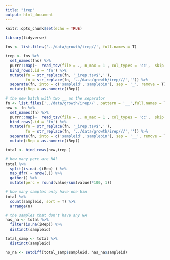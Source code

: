```yaml
---
title: "irep"
output: html_document
---
```


```r
knitr::opts_chunk$set(echo = TRUE)
```

```r
library(tidyverse)
```

```r
fns <- list.files('../data/growth/irep//', full.names = T)

irep <- fns %>% 
  set_names(fns) %>% 
  purrr::map(~  read_tsv(file = ., n_max = 1 , col_types = 'cc',  skip = 2, col_names = c('bin','iRep')) %>%  select(iRep) ) %>% 
  bind_rows(.id = 'fn') %>% 
  mutate(fn = str_replace(fn, '_irep.tsv$',''),
         fn = str_replace(fn, '../data/growth/irep///','')) %>% 
  separate(fn, into = c('sampleid','samplebin'), sep = '_', remove = T) %>% 
  mutate(iRep = as.numeric(iRep)) 

```

```r
# the new batch with two __ as the separator
fn <- list.files('../data/growth/irep//', pattern = '__',full.names = T)
new <- fn %>% 
  set_names(fn) %>% 
  purrr::map(~  read_tsv(file = ., n_max = 1 , col_types = 'cc',  skip = 2, col_names = c('bin','iRep')) %>%  select(iRep) ) %>% 
  bind_rows(.id = 'fn') %>% 
  mutate(fn = str_replace(fn, '_irep.tsv$',''),
         fn = str_replace(fn, '../data/growth/irep///','')) %>% 
  separate(fn, into = c('sampleid','samplebin'), sep = '__', remove = T) %>% 
  mutate(iRep = as.numeric(iRep)) 

total <- bind_rows(new,irep )

# how many perc are NA?
total %>% 
  split(is.na(.$iRep) ) %>% 
  map_dfr( ~ nrow(.)) %>% 
  gather() %>% 
  mutate(perc = round(value/sum(value)*100, 1))

# how many samples only have one bin
total %>% 
  count(sampleid, sort = T) %>% 
  arrange(n)
```

```r
# the samples that don't have any NA
has_na <- total %>% 
  filter(is.na(iRep)) %>% 
  distinct(sampleid)

total_samp <- total %>% 
  distinct(sampleid)

no_na <- setdiff(total_samp$sampleid, has_na$sampleid)
```
